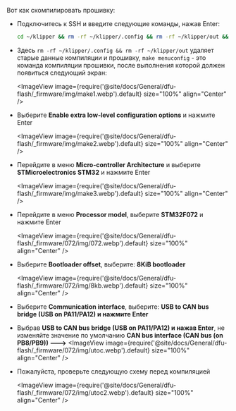 Вот как скомпилировать прошивку:
* Подключитесь к SSH и введите следующие команды, нажав Enter:

    ```bash
    cd ~/klipper && rm -rf ~/klipper/.config && rm -rf ~/klipper/out && make menuconfig
    ```

* Здесь `rm -rf ~/klipper/.config && rm -rf ~/klipper/out` удаляет старые данные компиляции и прошивку, `make menuconfig` - это команда компиляции прошивки, после выполнения которой должен появиться следующий экран:

    <ImageView image={require('@site/docs/General/dfu-flash/_firmware/img/make1.webp').default} size="100%" align="Center" />

* Выберите **Enable extra low-level configuration options** и нажмите Enter

    <ImageView image={require('@site/docs/General/dfu-flash/_firmware/img/make2.webp').default} size="100%" align="Center" />

* Перейдите в меню **Micro-controller Architecture** и выберите **STMicroelectronics STM32** и нажмите Enter

    <ImageView image={require('@site/docs/General/dfu-flash/_firmware/img/make3.webp').default} size="100%" align="Center" />

* Перейдите в меню **Processor model**, выберите **STM32F072** и нажмите Enter

    <ImageView image={require('@site/docs/General/dfu-flash/_firmware/072/img/072.webp').default} size="100%" align="Center" />

* Выберите **Bootloader offset**, выберите: **8KiB bootloader**

    <ImageView image={require('@site/docs/General/dfu-flash/_firmware/072/img/8kb.webp').default} size="100%" align="Center" />

* Выберите **Communication interface**, выберите: **USB to CAN bus bridge (USB on PA11/PA12) и нажмите Enter**
* Выбрав **USB to CAN bus bridge (USB on PA11/PA12) и нажав Enter**, не изменяйте значение по умолчанию **CAN bus interface (CAN bus (on PB8/PB9)) --->**
    <ImageView image={require('@site/docs/General/dfu-flash/_firmware/072/img/utoc.webp').default} size="100%" align="Center" />   

* Пожалуйста, проверьте следующую схему перед компиляцией

    <ImageView image={require('@site/docs/General/dfu-flash/_firmware/072/img/utoc2.webp').default} size="100%" align="Center" />